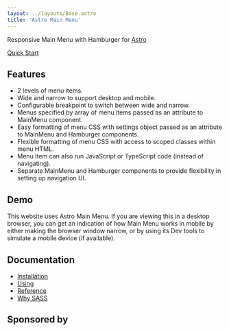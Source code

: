 ```yaml
---
layout: ../layouts/Base.astro
title: 'Astro Main Menu'
---
```



Responsive Main Menu with Hamburger for [Astro](https://astro.build)

<HeroButton><a href="./start/quick">Quick Start</a></HeroButton>

## Features
* 2 levels of menu items.
* Wide and narrow to support desktop and mobile.
* Configurable breakpoint to switch between wide and narrow.
* Menus specified by array of menu items passed as an attribute to MainMenu component.
* Easy formatting of menu CSS with settings object passed as an attribute to MainMenu and Hamburger components.
* Flexible formatting of menu CSS with access to scoped classes within menu HTML.
* Menu Item can also run JavaScript or TypeScript code (instead of navigating).
* Separate MainMenu and Hamburger components to provide flexibility in setting up navigation UI.

## Demo
This website uses Astro Main Menu.  If you are viewing this in a desktop browser, you can get an indication of how Main Menu works in mobile by either making the browser window narrow, or by using its Dev tools to simulate a mobile device (if available).

## Documentation
* [Installation](./start/installation)
* [Using](./start/using)
* [Reference](./reference)
* [Why SASS](./other/why-sass)

## Sponsored by
<XilytixLogo/> 